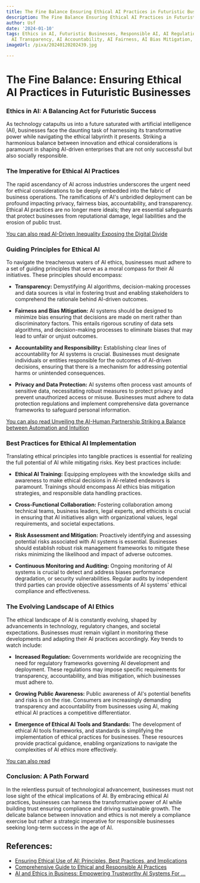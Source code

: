 ```yaml
---
title: The Fine Balance Ensuring Ethical AI Practices in Futuristic Businesses
description: The Fine Balance Ensuring Ethical AI Practices in Futuristic Businesses
author: Usf
date: '2024-01-10'
tags: Ethics in AI, Futuristic Businesses, Responsible AI, AI Regulation, AI Governance,
  AI Transparency, AI Accountability, AI Fairness, AI Bias Mitigation, AI Safety
imageUrl: /pixa/20240120202439.jpg

---
```

# The Fine Balance: Ensuring Ethical AI Practices in Futuristic Businesses

### Ethics in AI: A Balancing Act for Futuristic Success

As technology catapults us into a  future saturated  with artificial intelligence (AI),  businesses face the daunting task of harnessing its transformative power while  navigating the  ethical labyrinth it presents. Striking a harmonious balance between innovation  and ethical considerations is paramount in shaping AI-driven enterprises that are not only  successful but also socially responsible.

### The Imperative for  Ethical AI Practices

The rapid ascendancy of AI across  industries underscores  the urgent need for ethical considerations to be deeply embedded  into the fabric of business operations. The ramifications of  AI's unbridled deployment can be profound impacting privacy,  fairness bias, accountability, and transparency. Ethical AI practices are no  longer mere ideals;  they are essential  safeguards that  protect businesses from reputational damage, legal liabilities and the erosion of public trust.

[You can also read AI-Driven Inequality Exposing the  Digital Divide](AI-Driven%20Inequality%20Exposing%20the%20Digital%20Divide)


### Guiding Principles for  Ethical AI

To navigate the treacherous waters of AI ethics,  businesses must adhere to a set of guiding principles that serve as a moral compass for their AI initiatives. These principles should encompass:

- **Transparency:** Demystifying AI algorithms, decision-making processes  and data sources is vital in fostering trust and enabling stakeholders to comprehend the rationale behind AI-driven outcomes.


- **Fairness  and Bias Mitigation:** AI systems should be designed to minimize bias ensuring that decisions are made  on merit  rather  than discriminatory factors.  This entails  rigorous scrutiny of data sets algorithms, and decision-making  processes to eliminate biases that may lead to unfair or unjust outcomes.


- **Accountability and Responsibility:** Establishing clear lines of accountability  for AI systems is crucial. Businesses must  designate individuals or entities responsible for the outcomes of AI-driven decisions, ensuring that there is a mechanism for addressing potential harms or unintended  consequences.


- **Privacy and Data Protection:** AI systems often process vast amounts of sensitive data, necessitating robust measures to protect privacy and prevent unauthorized access or misuse. Businesses must adhere to data protection regulations  and implement comprehensive data  governance frameworks to  safeguard personal information.


[You can also read Unveiling  the AI-Human Partnership Striking a Balance between Automation and Intuition](Unveiling%20the%20AI-Human%20Partnership%20Striking%20a%20Balance%20between%20Automation%20and%20Intuition)


###  Best Practices for Ethical  AI Implementation

Translating ethical  principles into tangible practices is essential for  realizing the full potential of AI while  mitigating risks. Key best practices include:

- **Ethical AI Training:** Equipping employees with the knowledge skills  and  awareness to make ethical decisions in AI-related endeavors is  paramount. Trainings should encompass  AI ethics bias mitigation strategies, and responsible data handling  practices.


- **Cross-Functional Collaboration:** Fostering collaboration  among technical teams, business  leaders, legal experts, and ethicists is crucial in ensuring that AI initiatives align with organizational values, legal requirements, and societal expectations.


- **Risk Assessment and Mitigation:** Proactively identifying and assessing potential risks associated  with AI  systems is essential. Businesses should establish robust risk management frameworks to mitigate these  risks minimizing the likelihood and impact of adverse outcomes.


- **Continuous  Monitoring and Auditing:** Ongoing monitoring of AI systems is crucial to detect and address biases performance  degradation,  or security vulnerabilities. Regular audits by  independent third parties can  provide objective assessments of AI systems' ethical compliance and effectiveness.


### The Evolving Landscape of AI Ethics

The ethical landscape of  AI is constantly evolving, shaped by advancements in  technology, regulatory changes, and societal expectations. Businesses must remain vigilant in monitoring these developments and adapting their AI  practices accordingly. Key trends to watch include:

- **Increased Regulation:** Governments worldwide  are recognizing  the need for regulatory frameworks  governing AI development and deployment. These regulations may impose specific requirements for transparency, accountability,  and bias mitigation, which businesses must adhere to.


- **Growing  Public  Awareness:** Public awareness of AI's potential benefits  and risks is on the rise. Consumers are increasingly demanding transparency and accountability from businesses using  AI, making ethical AI practices  a competitive differentiator.


- **Emergence of Ethical AI Tools and Standards:** The development of ethical AI  tools frameworks, and standards is simplifying the implementation of ethical practices for businesses. These resources provide practical guidance, enabling organizations to navigate the complexities of AI ethics more effectively.


[You can also read ]()


### Conclusion: A Path Forward

In the relentless pursuit of technological advancement, businesses must not lose sight of the ethical implications  of AI. By embracing ethical AI practices, businesses can  harness  the  transformative power of AI while building trust ensuring compliance and driving sustainable growth. The delicate balance between innovation and ethics is not merely a compliance exercise but rather a strategic imperative for responsible businesses seeking long-term success  in the age of AI.

## References:
- [Ensuring Ethical Use of AI: Principles, Best Practices, and Implications](https://rtslabs.com/ensuring-ethical-use-ai-principles-best-practices-implications)
- [Comprehensive Guide to Ethical and Responsible AI Practices](https://www.linkedin.com/pulse/steering-course-ai-comprehensive-guide-ethical-saleem-dayazada)
- [AI and Ethics in Business: Empowering Trustworthy AI Systems For ...](https://hyscaler.com/insights/ai-and-ethics-in-business-success/)
